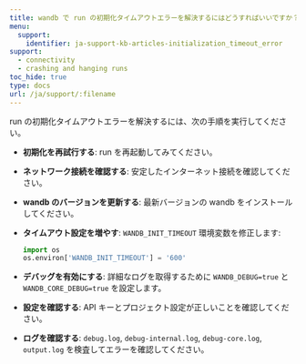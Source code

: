 ```yaml
---
title: wandb で run の初期化タイムアウトエラーを解決するにはどうすればいいですか？
menu:
  support:
    identifier: ja-support-kb-articles-initialization_timeout_error
support:
  - connectivity
  - crashing and hanging runs
toc_hide: true
type: docs
url: /ja/support/:filename
---
```

run の初期化タイムアウトエラーを解決するには、次の手順を実行してください。

- **初期化を再試行する**: run を再起動してみてください。
- **ネットワーク接続を確認する**: 安定したインターネット接続を確認してください。
- **wandb のバージョンを更新する**: 最新バージョンの wandb をインストールしてください。
- **タイムアウト設定を増やす**: `WANDB_INIT_TIMEOUT` 環境変数を修正します:
  
  ```python
  import os
  os.environ['WANDB_INIT_TIMEOUT'] = '600'
  ```

- **デバッグを有効にする**: 詳細なログを取得するために `WANDB_DEBUG=true` と `WANDB_CORE_DEBUG=true` を設定します。
- **設定を確認する**: API キーとプロジェクト設定が正しいことを確認してください。
- **ログを確認する**: `debug.log`, `debug-internal.log`, `debug-core.log`, `output.log` を検査してエラーを確認してください。